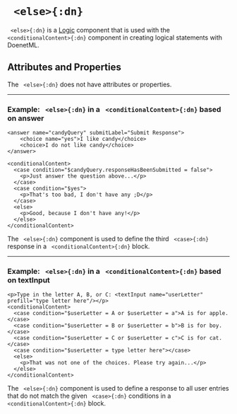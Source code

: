 


# ` <else>{:dn}`


` <else>{:dn}` is a [Logic](../document_structure/essentialConcepts#component-types) 
component that is used with the ` <conditionalContent>{:dn}`
component in creating logical statements with DoenetML.

## Attributes and Properties 
The ` <else>{:dn}` does not have attributes or properties.


---

### Example: ` <else>{:dn}` in a ` <conditionalContent>{:dn}` based on answer


```doenet-example
<answer name="candyQuery" submitLabel="Submit Response">
    <choice name="yes">I like candy</choice>
    <choice>I do not like candy</choice>
</answer>

<conditionalContent>
  <case condition="$candyQuery.responseHasBeenSubmitted = false">
    <p>Just answer the question above...</p>
  </case>
  <case condition="$yes">
    <p>That's too bad, I don't have any ;D</p>
  </case>
  <else>
    <p>Good, because I don't have any!</p>
  </else>
</conditionalContent>
```



The ` <else>{:dn}` component is used to define the third ` <case>{:dn}` response 
in a ` <conditionalContent>{:dn}` block.



---

### Example: ` <else>{:dn}` in a ` <conditionalContent>{:dn}` based on textInput


```doenet-example
<p>Type in the letter A, B, or C: <textInput name="userLetter" prefill="type letter here"/></p>
<conditionalContent>
  <case condition="$userLetter = A or $userLetter = a">A is for apple.</case>
  <case condition="$userLetter = B or $userLetter = b">B is for boy.</case>
  <case condition="$userLetter = C or $userLetter = c">C is for cat.</case>
  <case condition="$userLetter = type letter here"></case>
  <else>
    <p>That was not one of the choices. Please try again...</p>
  </else>
</conditionalContent>
```



The ` <else>{:dn}` component is used to define a response to all user entries that 
do not match the given ` <case>{:dn}` conditions in 
a ` <conditionalContent>{:dn}` block.


